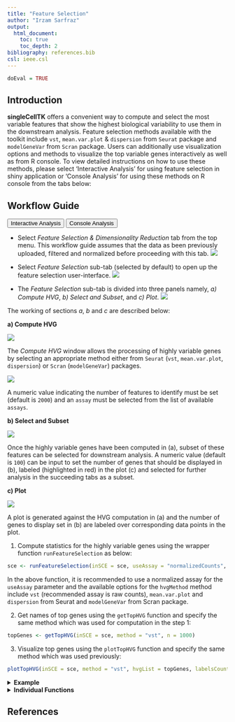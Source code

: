 ```yaml
---
title: "Feature Selection"
author: "Irzam Sarfraz"
output:
  html_document:
    toc: true
    toc_depth: 2
bibliography: references.bib
csl: ieee.csl
---
```

```r
doEval = TRUE
```
## Introduction
**singleCellTK** offers a convenient way to compute and select the most variable features 
that show the highest biological variability to use them in the downstream 
analysis. Feature selection methods available with the toolkit include `vst`, `mean.var.plot` & `dispersion` from `Seurat` package and `modelGeneVar` from `Scran` package. Users can additionally use visualization options and methods to visualize the top variable genes interactively as well as from R console. To view detailed instructions on how to use these methods, please select 'Interactive Analysis' for using feature selection in shiny application or 'Console Analysis' for using these methods on R console from the tabs below:

````{=html}
<head>
<meta name="viewport" content="width=device-width, initial-scale=1">
</head>
<body>
````


## Workflow Guide

````{=html}
<div class="tab">
  <button class="tablinks" onclick="openTab(event, 'interactive')" id="ia-button">Interactive Analysis</button>
  <button class="tablinks" onclick="openTab(event, 'console')" id="console-button">Console Analysis</button>
</div>

<div id="interactive" class="tabcontent">
````

* Select *Feature Selection & Dimensionality Reduction* tab from the top menu. This workflow guide assumes that the data as been previously uploaded, filtered and normalized before proceeding with this tab.
![](ui_screenshots/feature_selection/FS_1_select_1.png)

* Select *Feature Selection* sub-tab (selected by default) to open up the feature selection user-interface.
![](ui_screenshots/feature_selection/FS_1_select_2.png)

* The *Feature Selection* sub-tab is divided into three panels namely, *a) Compute HVG*, *b) Select and Subset*, and *c) Plot*.
![](ui_screenshots/feature_selection/FS_2_overview.png)

The working of sections *a*, *b* and *c* are described below:

**a) Compute HVG**

![](ui_screenshots/feature_selection/FS_4_computeHVG.png)

The *Compute HVG* window allows the processing of highly variable genes by selecting an appropriate method either from `Seurat` (`vst`, `mean.var.plot`, `dispersion`) or `Scran` (`modelGeneVar`) packages.

![](ui_screenshots/feature_selection/FS_3_methods.png)

A numeric value indicating the number of features to identify must be set (default is `2000`) and an `assay` must be selected from the list of available `assays`.

**b) Select and Subset**

![](ui_screenshots/feature_selection/FS_5_display.png)

Once the highly variable genes have been computed in (a), subset of these features can be selected for downstream analysis. A numeric value (default is `100`) can be input to set the number of genes that should be displayed in (b), labeled (highlighted in red) in the plot (c) and selected for further analysis in the succeeding tabs as a subset.

**c) Plot**

![](ui_screenshots/feature_selection/FS_6_plot.png)

A plot is generated against the HVG computation in (a) and the number of genes to display set in (b) are labeled over corresponding data points in the plot.


````{=html}
</div>
<div id="console" class="tabcontent">
````

1. Compute statistics for the highly variable genes using the wrapper function `runFeatureSelection` as below:
```r
sce <- runFeatureSelection(inSCE = sce, useAssay = "normalizedCounts", hvgMethod = "modelGeneVar")
```

In the above function, it is recommended to use a normalized assay for the `useAssay` parameter and the 
available options for the `hvgMethod` method include `vst` (recommended assay is raw counts), `mean.var.plot` and `dispersion` from Seurat and `modelGeneVar` from Scran package.

2. Get names of top genes using the `getTopHVG` function and specify the same method which was used for computation
in the step 1:
```r
topGenes <- getTopHVG(inSCE = sce, method = "vst", n = 1000)
```

3. Visualize top genes using the `plotTopHVG` function and specify the same method which was used previously:
```r
plotTopHVG(inSCE = sce, method = "vst", hvgList = topGenes, labelsCount = 10)
```

````{=html}
<details>
  <summary><b>Example</b></summary>
````  
  
```r
  # Load singleCellTK & pbmc3k example data
  library(singleCellTK)
  sce <- importExampleData(dataset = "pbmc3k")
```
```r
  # Compute metrics for 'vst' feature selection method
  sce <- runFeatureSelection(inSCE = sce, useAssay = "counts", hvgMethod = "vst")
  # Get the names of the top 1000 highly variable genes
  topGenes <- getTopHVG(inSCE = sce, method = "vst", n = 1000)
  print(topGenes[1:10])
  # Visualize the top variable genes and label the first top 10 genes
  plotTopHVG(inSCE = sce, method = "vst", hvgList = topGenes, labelsCount = 10)
```

````{=html}
</details> 
<details>
  <summary><b>Individual Functions</b></summary>
````

  While the `runFeatureSelection` wrapper function can be used to run all
  available feature selection methods, separate functions are also
  available for all of the included methods. The following functions
  can be used for specific feature selection methods:
  
````{=html} 
 <style>
div.offset { background-color:inherit ; border-radius: 5px; margin-left: 15px;}
</style>
<div class = "offset">
<details>
````
    
  <summary>`vst`, `mean.var.plot` or `dispersion` from **Seurat** [@Butler2018][@Stuart2019] package:</summary> 

```r
  sce <- seuratFindHVG(inSCE = sce, useAssay = "counts", hvgMethod = "vst", hvgNumber = 2000, altExp = FALSE, verbose = TRUE)
```
The parameters to the above function include: <br><br>
`inSCE`: an input `SingleCellExperiment` object <br>
`useAssay`: specify the name of the assay to use for feature selection <br>
`hvgMethod`: one of the options from "vst", "mean.var.plot" or "dispersion" <br>
`hvgNumber`: specify the number of variable genes to compute by default <br>
`altExp`: a logical value indicating if the input object is an altExperiment <br>
`verbose`: a logical value indicating if progress should be printed <br><br>

````{=html}
</details>
 <details>
````
    
  <summary>`modelGeneVar` from **Scran** package:</summary> 

```r
  sce <- scranModelGeneVar(inSCE = sce, assayName = "counts")
```

The parameters to the above function include: <br><br>
`inSCE`: an input `SingleCellExperiment` object <br>
`assayName`: selected assay to compute variable features from <br>

````{=html} 
</details>
  </div>
    </details> 
      </div>
<script>
document.getElementById("ia-button").click();
</script>
</body>
````

## References